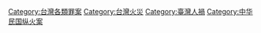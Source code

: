 [[Category:台灣各類罪案|Category:台灣各類罪案]]
[[Category:台灣火災|Category:台灣火災]]
[[Category:臺灣人禍|Category:臺灣人禍]]
[[Category:中华民国纵火案|Category:中华民国纵火案]]